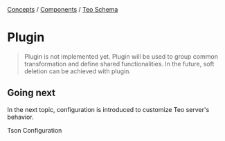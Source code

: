 
<div className="breadcrumbs">
  <span className="breadcrumb">
    <a href="/docs/concepts">Concepts</a>
  </span>
  <span> / </span>
  <span className="breadcrumb">
    <a href="/docs/concepts/components">Components</a>
  </span>
  <span> / </span>
  <span className="breadcrumb">
    <a href="/docs/concepts/components/teo-schema">Teo Schema</a>
  </span>
</div>

# Plugin

> Plugin is not implemented yet. Plugin will be used to group common
> transformation and define shared functionalities. In the future, soft
> deletion can be achieved with plugin.

## Going next

In the next topic, configuration is introduced to customize Teo server's
behavior.

<PrevNext>
  <PrevArticle href="/docs/concepts/components/teo-schema/tson">Tson</PrevArticle>
  <NextArticle href="/docs/concepts/components/teo-schema/configuration">Configuration</NextArticle>
</PrevNext>
